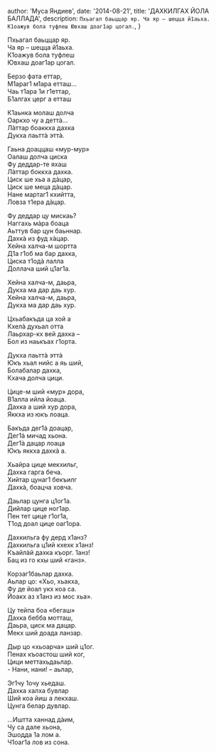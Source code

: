 
  author: 'Муса Яндиев',
  date: '2014-08-21',
  title: 'ДАХКИЛГАХ ЙОЛА БАЛЛАДА',
  description: `Пхьагал баьццар яр.
Ча яр – шецца й1аьха.
К1оажув бола туфлеш
Ювхаш доаг1ар цогал.`,
}


Пхьагал баьццар яр.\
Ча яр – шецца й1аьха.\
К1оажув бола туфлеш\
Ювхаш доаг1ар цогал.

Берзо фата еттар,\
М1араг1 м1ара етташ…\
Чаь т1ара 1и г1еттар,\
Б1алгах церг а етташ

К1аьнка молаш долча\
Оаркхо чу а деттà…\
Лàттар боаккха дахка\
Дукха лаьттà эттà.

Гаьна доаццаш «мур-мур»\
Оалаш долча циска\
Фу деддар-те яхаш\
Лàттар боккха дахка.\
Циск ше хьа а дàцар,\
Циск ше меца дàцар.\
Нане мартаг1 кхийтта,\
Ловза т1ера дàцар.

Фу деддар цу мискаь?\
Наггахь мàра боаца\
Аьттув бар цун баьннар.\
Дахкà из фуд хàцар.\
Хейна халча-м шортта\
Д1а г1об ма бар дахка,\
Циска т1одà лалла\
Доллача ший ц1аг1а.

Хейна халча-м, даьра,\
Дукха ма дар даь хур.\
Хейна халча-м, даьра,\
Дукха ма дар даь хур.

Цхьабакъда ца хой а\
Кхелà духьал отта\
Лаьрхар-кх вей дахка –\
Бол из наькъах г1орта.

Дукха лаьттà эттà\
Юкъ хьал нийс а яь ший,\
Болабалар дахка,\
Кхача долча цици.

Цице-м ший «мур» дора,\
В1алла ийла йоаца.\
Дахка а ший хур дора,\
Яккха из юкъ лоаца.

Бакъда дег1à доацар,\
Дег1à мичад хьона.\
Дег1à дацар лоаца\
Юкъ яккха дахкà а.

Хьайра цице мекхильг,\
Дахка гарга беча.\
Хийтар цунаг1 бекъилг\
Дахкà, боацча ховча.

Даьлар цунга ц1ог1а.\
Дийлар цице ног1ар.\
Пен тет цице г1ог1а,\
Т1од доал цице оаг1ора.

Дахкильга фу дерд х1анз?\
Дахкильга ц1ий кхехк х1анз!\
Къайлàй дахка къорг. 1анз!\
Бац из го кхы ший «ганз».

Корзаг1баьлар дахка.\
Аьлар цо: «Хьо, хьакха,\
Фу де йоал укх коа са.\
Йоакх аз х1анз из мос хьа».

Цу тейпа боа «бегаш»\
Дахка бебба мотташ,\
Даьра, циск ма дацар.\
Мекх ший доада ланзар.

Дыр цо «хьоарча» ший ц1ог.\
Пенах къоастош ший ког,\
Цици меттахьдаьлар.\
\- Нани, нани! – аьлар,

Эг1чу 1очу хьедаш.\
Дахка халха бувлар\
Ший коа йиш а лекхаш.\
Цунга белар дувлар.

…Иштта ханнад дàим,\
Чу са дале хьона,\
Эшодда 1а лом а.\
Ч1оаг1а лов из сона.

